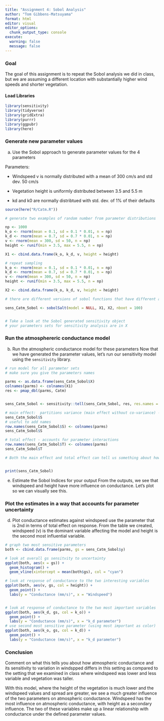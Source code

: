 ```yaml
---
title: "Assignment 4: Sobol Analysis"
author: "Tom Gibbens-Matsuyama"
format: html
editor: visual
editor_options: 
  chunk_output_type: console
execute: 
  warning: false
  message: false
---
```


### Goal

The goal of this assignment is to repeat the Sobol analysis we did in class, but we are assuming a different location with substantially higher wind speeds and shorter vegetation.

#### Load Libraries

```r
library(sensitivity)
library(tidyverse)
library(gridExtra)
library(purrr)
library(ggpubr)
library(here)
```

### Generate new parameter values

a.  Use the Sobol approach to generate parameter values for the 4 parameters

Parameters:

-   Windspeed v is normally distributed with a mean of 300 cm/s and std dev. 50 cm/s

-   Vegetation height is uniformly distributed between 3.5 and 5.5 m

-   kd and k0 are normally distribtued with std. dev. of 1% of their defaults

```r
source(here("R/Catm.R"))

# generate two examples of random number from parameter distributions

np <- 1000
k_o <- rnorm(mean = 0.1, sd = 0.1 * 0.01, n = np)
k_d <- rnorm(mean = 0.7, sd = 0.7 * 0.01, n = np)
v <- rnorm(mean = 300, sd = 50, n = np)
height <- runif(min = 3.5, max = 5.5, n = np)

X1 <- cbind.data.frame(k_o, k_d, v, height = height)

# repeat sampling
k_o <- rnorm(mean = 0.1, sd = 0.1 * 0.01, n = np)
k_d <- rnorm(mean = 0.7, sd = 0.7 * 0.01, n = np)
v <- rnorm(mean = 300, sd = 50, n = np)
height <- runif(min = 3.5, max = 5.5, n = np)

X2 <- cbind.data.frame(k_o, k_d, v, height = height)

# there are different versions of sobol functions that have different approaches for estimating parameters and indices, we use an approach implemented by jansen

sens_Catm_Sobol <- sobolSalt(model = NULL, X1, X2, nboot = 100)


# Take a look at the Sobol generated sensitivity object
# your parameters sets for sensitivity analysis are in X
```

### Run the atmosphereric conductance model

b.  Run the atmospheric conductance model for these parameters Now that we have generated the parameter values, let's run our sensitivity model using the `sensitivity` library.

```r
# run model for all parameter sets
# make sure you give the parameters names

parms <- as.data.frame(sens_Catm_Sobol$X)
colnames(parms) <- colnames(X1)
res <- pmap_dbl(parms, Catm)


sens_Catm_Sobol <- sensitivity::tell(sens_Catm_Sobol, res, res.names = "ga")

# main effect:  partitions variance (main effect without co-variance) - sums approximately to one
sens_Catm_Sobol$S
# useful to add names
row.names(sens_Catm_Sobol$S) <- colnames(parms)
sens_Catm_Sobol$S

# total effect - accounts for parameter interactions
row.names(sens_Catm_Sobol$T) <- colnames(parms)
sens_Catm_Sobol$T

# Both the main effect and total effect can tell us something about how the parameter influences results


print(sens_Catm_Sobol)
```

e.  Estimate the Sobol Indices for your output From the outputs, we see that windspeed and height have more influence on conductance. Let's plot so we can visually see this.

### Plot the estimates in a way that accounts for parameter uncertainty

d.  Plot conductance estimates against windspeed use the parameter that is 2nd in terms of total effect on response. From the table we created, windspeed (v) is the dominant variable affecting the model and height is the second most influential variable.

```r
# graph two most sensitive parameters
both <- cbind.data.frame(parms, gs = sens_Catm_Sobol$y)

# look at overall gs sensitvity to uncertainty
ggplot(both, aes(x = gs)) +
  geom_histogram() +
  geom_vline(xintercept = mean(both$gs), col = "cyan")

# look at response of conductance to the two interesting variables
ggplot(both, aes(v, gs, col = height)) +
  geom_point() +
  labs(y = "Conductance (mm/s)", x = "Windspeed")


# look at response of conductance to the two most important variables
ggplot(both, aes(k_d, gs, col = k_o)) +
  geom_point() +
  labs(y = "Conductance (mm/s)", x = "k_d parameter")
# use second most sensitive parameter (using most important as color)
ggplot(both, aes(k_o, gs, col = k_d)) +
  geom_point() +
  labs(y = "Conductance (mm/s)", x = "k_d parameter")
```

### Conclusion

Comment on what this tells you about how atmospheric conductance and its sensitivity to variation in windspped differs in this setting as compared to the setting that we examined in class where windspeed was lower and less variable and vegetation was taller.

With this model, where the height of the vegetation is much lower and the windspeed values and spread are greater, we see a much greater influence of the two parameters on atmospheric conductance. Windspeed has the most influence on atmospheric conductance, with height as a secondary influence. The two of these variables make up a linear relationship with conductance under the defined parameter values.
